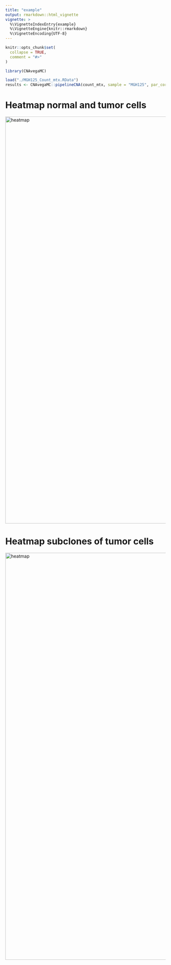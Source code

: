 ```yaml
---
title: "example"
output: rmarkdown::html_vignette
vignette: >
  %\VignetteIndexEntry{example}
  %\VignetteEngine{knitr::rmarkdown}
  %\VignetteEncoding{UTF-8}
---
```


```r
knitr::opts_chunk$set(
  collapse = TRUE,
  comment = "#>"
)
```

```r
library(CNAvegaMC)

load("./MGH125_Count_mtx.RData")
results <- CNAvegaMC::pipelineCNA(count_mtx, sample = "MGH125", par_cores = 20, SUBCLONES = TRUE)
```

# Heatmap normal and tumor cells

<img src="./output/MGH125heatmap.jpeg" alt="heatmap" width="1280"/>

# Heatmap subclones of tumor cells

<img src="./output/MGH125heatmap_subclones.jpeg" alt="heatmap" width="1280"/>
